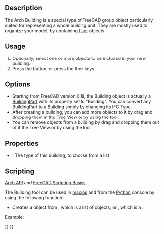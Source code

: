<languages/>
<translate>

<!--T:15-->
{{Docnav
|[[Arch_Site|Site]]
|[[Arch_Floor|Floor]]
|[[BIM_Workbench|BIM]]
|IconL=Arch_Site.svg
|IconR=Arch_Floor.svg
|IconC=Workbench_BIM.svg
}}

<!--T:18-->
{{VeryImportantMessage|THIS COMMAND IS PART OF THE INTEGRATED [[BIM_Workbench|BIM WORKBENCH]] IN V1.0<br>
This page has been updated for that version.}}

<!--T:1-->
{{GuiCommand
|Name=Arch Building
|MenuLocation=3D/BIM → Building
|Workbenches=[[BIM_Workbench|BIM]]
|Shortcut={{KEY|B}} {{KEY|U}}
|SeeAlso=
}}

==Description== <!--T:2-->

<!--T:3-->
The Arch Building is a special type of FreeCAD group object particularly suited for representing a whole building unit. They are mostly used to organize your model, by containing [[Arch Floor|floor]] objects.

==Usage== <!--T:4-->

<!--T:5-->
# Optionally, select one or more objects to be included in your new building.
# Press the {{Button|[[Image:Arch Building.svg|16px]] [[Arch_Building|Building]]}} button, or press the {{KEY|B}} then {{KEY|U}} keys.

==Options== <!--T:6-->

<!--T:7-->
* Starting from FreeCAD version 0.18, the Building object is actually a [[Arch BuildingPart|BuildingPart]] with its {{PropertyData|IFC Type}} property set to "Building". You can convert any BuildingPart to a Building simply by changing its IFC Type.
* After creating a building, you can add more objects to it by drag and dropping them in the Tree View or by using the {{Button|[[Image:Arch Add.svg|16px]] [[Arch Add|Arch Add]]}} tool.
* You can remove objects from a building by drag and dropping them out of it the Tree View or by using the {{Button|[[Image:Arch Remove.svg|16px]] [[Arch Remove|Arch Remove]]}} tool.

==Properties== <!--T:12-->

<!--T:13-->
* {{PropertyData|Building Type}}: The type of this building, to choose from a list

==Scripting== <!--T:19-->

<!--T:8-->
{{Emphasis|See also:}} [[Arch API|Arch API]] and [[FreeCAD Scripting Basics|FreeCAD Scripting Basics]].

<!--T:9-->
The Building tool can be used in [[macros|macros]] and from the [[Python|Python]] console by using the following function:
</translate>
{{Code|code=
Building = makeBuilding(objectslist=None, baseobj=None, name="Building")
}}
<translate>

<!--T:10-->
* Creates a {{incode|Building}} object from {{incode|objectslist}}, which is a list of objects, or {{incode|baseobj}}, which is a {{incode|Shape}}.

<!--T:11-->
Example:

</translate>
{{Code|code=
import FreeCAD, Draft, Arch

p1 = FreeCAD.Vector(0, 0, 0)
p2 = FreeCAD.Vector(2000, 0, 0)
baseline = Draft.makeLine(p1, p2)
baseline2 = Draft.makeLine(p1, -1*p2)

Wall1 = Arch.makeWall(baseline, length=None, width=150, height=2000)
Wall2 = Arch.makeWall(baseline2, length=None, width=150, height=1800)
FreeCAD.ActiveDocument.recompute()

Building = Arch.makeBuilding([Wall1, Wall2])

Site = Arch.makeSite(Building)
FreeCAD.ActiveDocument.recompute()
}}
<translate>


<!--T:14-->
{{Docnav
|[[Arch_Site|Site]]
|[[Arch_Floor|Floor]]
|[[BIM_Workbench|BIM]]
|IconL=Arch_Site.svg
|IconR=Arch_Floor.svg
|IconC=Workbench_BIM.svg
}}

</translate>
{{BIM_Tools_navi{{#translation:}}}}
{{Userdocnavi{{#translation:}}}}